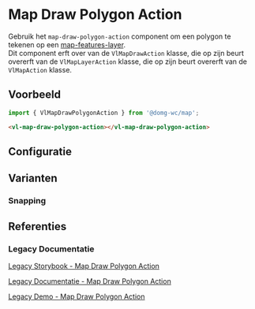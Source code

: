 
# Map Draw Polygon Action

Gebruik het `map-draw-polygon-action` component om een polygon te tekenen op een
[map-features-layer](/docs/map-layer-vector-layer-features-layer--map-features-layer-default).<br/>
Dit component erft over van de `VlMapDrawAction` klasse, die op zijn beurt overerft van de `VlMapLayerAction` klasse,
die op zijn beurt overerft van de `VlMapAction` klasse.


## Voorbeeld

```js
import { VlMapDrawPolygonAction } from '@domg-wc/map';
```

```html
<vl-map-draw-polygon-action></vl-map-draw-polygon-action>
```

<Canvas of={VlMapDrawPolygonActionStories.MapDrawPolygonActionDefault} />


## Configuratie

<ArgTypes of={VlMapDrawPolygonActionStories.MapDrawPolygonActionDefault} />


## Varianten

### Snapping

<Canvas of={VlMapDrawPolygonActionStories.MapDrawPolygonActionSnapping} />


## Referenties

### Legacy Documentatie

[Legacy Storybook - Map Draw Polygon Action](https://webcomponenten.omgeving.vlaanderen.be/storybook/?path=/docs/custom-elements-vl-map-vl-map-draw-polygon-action--default)

[Legacy Documentatie - Map Draw Polygon Action](https://webcomponenten.omgeving.vlaanderen.be/doc/VlMapDrawPolygonAction.html)

[Legacy Demo - Map Draw Polygon Action](https://webcomponenten.omgeving.vlaanderen.be/demo/vl-map-draw-actions.html)
